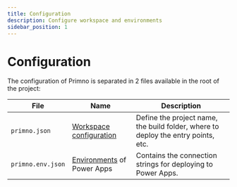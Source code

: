 ```yaml
---
title: Configuration
description: Configure workspace and environments
sidebar_position: 1
---
```


# Configuration
The configuration of Primno is separated in 2 files available in the root of the project:

| File | Name | Description |
| --- | --- | --- |
| `primno.json` | [Workspace configuration](./workspace) | Define the project name, the build folder, where to deploy the entry points, etc. |
| `primno.env.json` | [Environments](./environment) of Power Apps | Contains the connection strings for deploying to Power Apps. |

<DocCardList />
